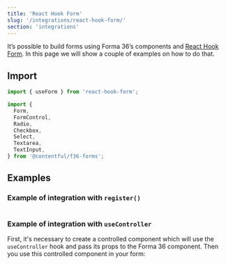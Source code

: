 ```yaml
---
title: 'React Hook Form'
slug: '/integrations/react-hook-form/'
section: 'integrations'
---
```


It’s possible to build forms using Forma 36’s components and [React Hook Form](https://react-hook-form.com/).
In this page we will show a couple of examples on how to do that.

## Import

```jsx static=true
import { useForm } from 'react-hook-form';

import {
  Form,
  FormControl,
  Radio,
  Checkbox,
  Select,
  Textarea,
  TextInput,
} from '@contentful/f36-forms';
```

## Examples

### Example of integration with `register()`

```jsx file=examples/RegisterIntegrationExample.tsx

```

### Example of integration with `useController`

First, it's necessary to create a controlled component which will use the `useController` hook and pass its props to the Forma 36 component. Then you use this controlled component in your form:

```jsx file=examples/UseControllerIntegrationExample.tsx

```
